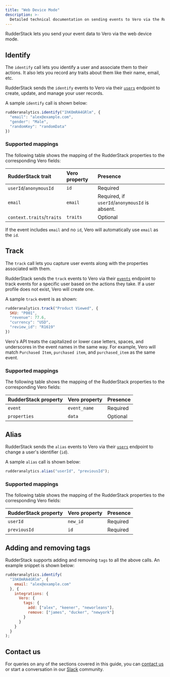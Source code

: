 ```yaml
---
title: "Web Device Mode"
description: >-
  Detailed technical documentation on sending events to Vero via the RudderStack web device mode.
---
```


RudderStack lets you send your event data to Vero via the <Link to="/destinations/rudderstack-connection-modes/#device-mode">web device mode</Link>.

## Identify

The <Link to="/event-spec/standard-events/identify">`identify`</Link> call lets you identify a user and associate them to their actions. It also lets you record any traits about them like their name, email, etc.

RudderStack sends the `identify` events to Vero via their [`users`](https://api.getvero.com/api/v2/users/track) endpoint to create, update, and manage your user records.

A sample `identify` call is shown below:

```javascript
rudderanalytics.identify("1hKOmRA4GRlm", {
  "email": "alex@example.com",
  "gender": "Male",
  "randomKey": "randomData"
})
```

### Supported mappings

The following table shows the mapping of the RudderStack properties to the corresponding Vero fields:

| RudderStack trait | Vero property | Presence |
| :-----| :------| :-------|
| `userId`/`anonymousId` | `id` | Required |
| `email` | `email` | Required, if `userId`/`anonymousId` is absent. |
| `context.traits`/`traits` | `traits` |  Optional |

<div class="infoBlock">
If the event includes <code class="inline-code">email</code> and no <code class="inline-code">id</code>, Vero will automatically use <code class="inline-code">email</code> as the <code class="inline-code">id</code>.
</div>

## Track

The <Link to="/event-spec/standard-events/track">`track`</Link> call lets you capture user events along with the properties associated with them.

RudderStack sends the `track` events to Vero via their [`events`](https://api.getvero.com/api/v2/events/track) endpoint to track events for a specific user based on the actions they take. If a user profile does not exist, Vero will create one.

A sample `track` event is as shown:

```javascript
rudderanalytics.track("Product Viewed", {
  SKU: "P001",
  "revenue": 77.6,
  "currency": "USD",
  "review_id": "R1619" 
})
```

<div class="infoBlock">
Vero's API treats the capitalized or lower case letters, spaces, and underscores in the event names in the same way. For example, Vero will match <code class="inline-code">Purchased Item</code>, <code class="inline-code">purchased item</code>, and <code class="inline-code">purchased_item</code> as the same event.
</div>

### Supported mappings

The following table shows the mapping of the RudderStack properties to the corresponding Vero fields:

| RudderStack property | Vero property | Presence |
| :-----| :------| :-------|
| `event`  | `event_name` | Required |
| `properties` | `data` | Optional |

## Alias

RudderStack sends the <Link to="/event-spec/standard-events/alias">`alias`</Link> events to Vero via their [`users`](https://api.getvero.com/api/v2/users/reidentify) endpoint to change a user's identifier (`id`).

A sample `alias` call is shown below:

```javascript
rudderanalytics.alias("userId", "previousId");
```

### Supported mappings

The following table shows the mapping of the RudderStack properties to the corresponding Vero fields:

| RudderStack property | Vero property | Presence |
| :-----| :------| :-------|
| `userId` | `new_id` | Required |
| `previousId` | `id` | Required |

## Adding and removing tags

RudderStack supports adding and removing `tags` to all the above calls. An example snippet is shown below:

```javascript
rudderanalytics.identify(
  "1hKOmRA4GRlm", {
    email: "alex@example.com"
  }, {
    integrations: {
      Vero: {
        tags: {
          add: ["alex", "keener", "neworleans"],
          remove: ["james", "ducker", "newyork"]
        }
      }
    }
  }
);
```

## Contact us

For queries on any of the sections covered in this guide, you can [contact us](mailto:%20docs@rudderstack.com) or start a conversation in our [Slack](https://rudderstack.com/join-rudderstack-slack-community) community.